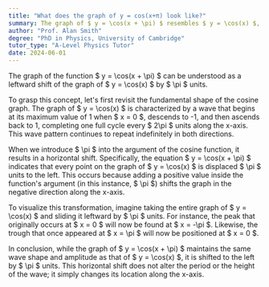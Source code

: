 ```yaml
---
title: "What does the graph of y = cos(x+π) look like?"
summary: The graph of $ y = \cos(x + \pi) $ resembles $ y = \cos(x) $, but is shifted left by $ \pi $ units.
author: "Prof. Alan Smith"
degree: "PhD in Physics, University of Cambridge"
tutor_type: "A-Level Physics Tutor"
date: 2024-06-01
---
```


The graph of the function $ y = \cos(x + \pi) $ can be understood as a leftward shift of the graph of $ y = \cos(x) $ by $ \pi $ units.

To grasp this concept, let's first revisit the fundamental shape of the cosine graph. The graph of $ y = \cos(x) $ is characterized by a wave that begins at its maximum value of 1 when $ x = 0 $, descends to -1, and then ascends back to 1, completing one full cycle every $ 2\pi $ units along the x-axis. This wave pattern continues to repeat indefinitely in both directions.

When we introduce $ \pi $ into the argument of the cosine function, it results in a horizontal shift. Specifically, the equation $ y = \cos(x + \pi) $ indicates that every point on the graph of $ y = \cos(x) $ is displaced $ \pi $ units to the left. This occurs because adding a positive value inside the function's argument (in this instance, $ \pi $) shifts the graph in the negative direction along the x-axis.

To visualize this transformation, imagine taking the entire graph of $ y = \cos(x) $ and sliding it leftward by $ \pi $ units. For instance, the peak that originally occurs at $ x = 0 $ will now be found at $ x = -\pi $. Likewise, the trough that once appeared at $ x = \pi $ will now be positioned at $ x = 0 $.

In conclusion, while the graph of $ y = \cos(x + \pi) $ maintains the same wave shape and amplitude as that of $ y = \cos(x) $, it is shifted to the left by $ \pi $ units. This horizontal shift does not alter the period or the height of the wave; it simply changes its location along the x-axis.
    